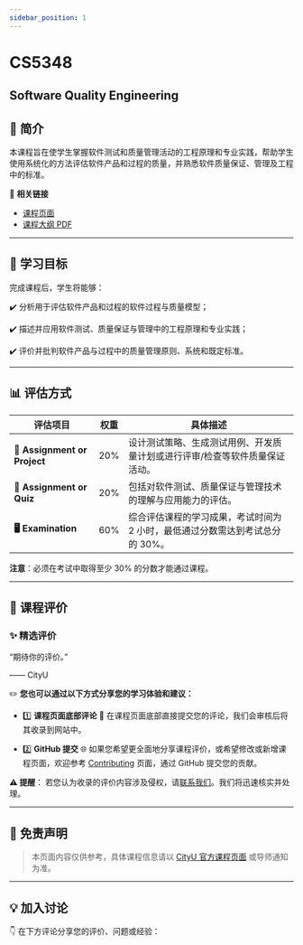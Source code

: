 ```yaml
---
sidebar_position: 1
---
```


# CS5348
## Software Quality Engineering

## **📘 简介**
本课程旨在使学生掌握软件测试和质量管理活动的工程原理和专业实践，帮助学生使用系统化的方法评估软件产品和过程的质量，并熟悉软件质量保证、管理及工程中的标准。

🔗 **相关链接**
- [课程页面](#)
- [课程大纲 PDF](#)

---

## **🎯 学习目标**

完成课程后，学生将能够：

✔️ 分析用于评估软件产品和过程的软件过程与质量模型；

✔️ 描述并应用软件测试、质量保证与管理中的工程原理和专业实践；

✔️ 评价并批判软件产品与过程中的质量管理原则、系统和既定标准。

---

## **📊 评估方式**

| **评估项目**              | **权重** | **具体描述**                                                                                       |
|--------------------------|---------|---------------------------------------------------------------------------------------------------|
| **📝 Assignment or Project** | 20%     | 设计测试策略、生成测试用例、开发质量计划或进行评审/检查等软件质量保证活动。                              |
| **📄 Assignment or Quiz**    | 20%     | 包括对软件测试、质量保证与管理技术的理解与应用能力的评估。                                           |
| **🖥️ Examination**          | 60%     | 综合评估课程的学习成果，考试时间为 2 小时，最低通过分数需达到考试总分的 30%。                          |

**注意**：必须在考试中取得至少 30% 的分数才能通过课程。

---

## **💬 课程评价**

### ✨ **精选评价**
<div className={commentStyles.commentBox}>
    <p className={commentStyles.commentText}>
        “期待你的评价。”
    </p>
    <p className={commentStyles.commentAuthor}>—— CityU</p>
</div>

✏️ **您也可以通过以下方式分享您的学习体验和建议：**

- 1️⃣ **课程页面底部评论**
💬 在课程页面底部直接提交您的评论，我们会审核后将其收录到网站中。

- 2️⃣ **GitHub 提交**
🌐 如果您希望更全面地分享课程评价，或希望修改或新增课程页面，欢迎参考 [Contributing](https://penjc.github.io/cityU-navigator/contributing) 页面，通过 GitHub 提交您的贡献。

**⚠️ 提醒**：
若您认为收录的评价内容涉及侵权，请[联系我们](https://github.com/penjc/cityU-navigator/issues)。我们将迅速核实并处理。

---

## **📌 免责声明**

> 本页面内容仅供参考，具体课程信息请以 [CityU 官方课程页面](#) 或导师通知为准。

---

## **💡 加入讨论**

👇 在下方评论分享您的评价、问题或经验：
<Utterances />